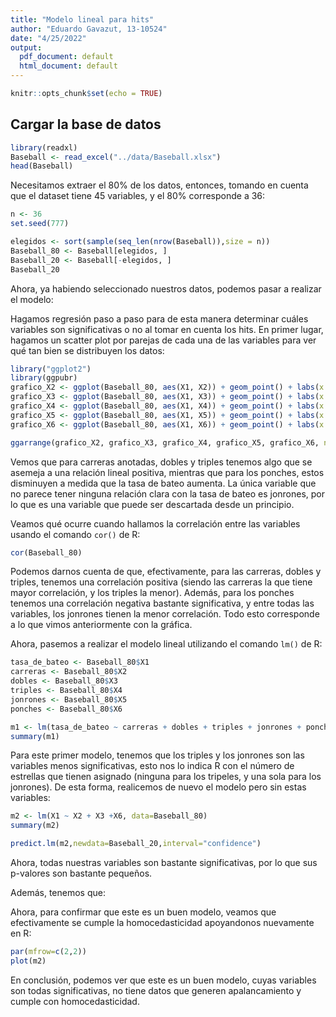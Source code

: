 ```yaml
---
title: "Modelo lineal para hits"
author: "Eduardo Gavazut, 13-10524"
date: "4/25/2022"
output:
  pdf_document: default
  html_document: default
---
```


```r
knitr::opts_chunk$set(echo = TRUE)
```

## Cargar la base de datos

```r
library(readxl)
Baseball <- read_excel("../data/Baseball.xlsx")
head(Baseball)
```

Necesitamos extraer el 80% de los datos, entonces, tomando en cuenta que el dataset tiene 45 variables, y el 80% corresponde a 36:

```r
n <- 36
set.seed(777)

elegidos <- sort(sample(seq_len(nrow(Baseball)),size = n))
Baseball_80 <- Baseball[elegidos, ]
Baseball_20 <- Baseball[-elegidos, ]
Baseball_20
```

Ahora, ya habiendo seleccionado nuestros datos, podemos pasar a realizar el modelo:

Hagamos regresión paso a paso para de esta manera determinar cuáles variables son significativas o no al tomar en cuenta los hits. En primer lugar, hagamos un scatter plot por parejas de cada una de las variables para ver qué tan bien se distribuyen los datos:

```r
library("ggplot2")
library(ggpubr)
grafico_X2 <- ggplot(Baseball_80, aes(X1, X2)) + geom_point() + labs(x = "Tasa de Bateo", y = "Carreras anotadas/veces al bate")
grafico_X3 <- ggplot(Baseball_80, aes(X1, X3)) + geom_point() + labs(x = "Tasa de Bateo", y = "Dobles/veces al bate")
grafico_X4 <- ggplot(Baseball_80, aes(X1, X4)) + geom_point() + labs(x = "Tasa de Bateo", y = "Triples/veces al bate")
grafico_X5 <- ggplot(Baseball_80, aes(X1, X5)) + geom_point() + labs(x = "Tasa de Bateo", y = "Jonrones/veces al bate")
grafico_X6 <- ggplot(Baseball_80, aes(X1, X6)) + geom_point() + labs(x = "Tasa de Bateo", y = "Ponches/veces al bate")

ggarrange(grafico_X2, grafico_X3, grafico_X4, grafico_X5, grafico_X6, ncol = 3, nrow = 2)
```

Vemos que para carreras anotadas, dobles y triples tenemos algo que se asemeja a una relación lineal positiva, mientras que para los ponches, estos disminuyen a medida que la tasa de bateo aumenta. La única variable que no parece tener ninguna relación clara con la tasa de bateo es jonrones, por lo que es una variable que puede ser descartada desde un principio.

Veamos qué ocurre cuando hallamos la correlación entre las variables usando el comando ```cor()``` de R:

```r
cor(Baseball_80)
```

Podemos darnos cuenta de que, efectivamente, para las carreras, dobles y triples, tenemos una correlación positiva (siendo las carreras la que tiene mayor correlación, y los triples la menor). Además, para los ponches tenemos una correlación negativa bastante significativa, y entre todas las variables, los jonrones tienen la menor correlación. Todo esto corresponde a lo que vimos anteriormente con la gráfica.

Ahora, pasemos a realizar el modelo lineal utilizando el comando ```lm()``` de R:

```r
tasa_de_bateo <- Baseball_80$X1
carreras <- Baseball_80$X2
dobles <- Baseball_80$X3
triples <- Baseball_80$X4
jonrones <- Baseball_80$X5
ponches <- Baseball_80$X6

m1 <- lm(tasa_de_bateo ~ carreras + dobles + triples + jonrones + ponches)
summary(m1)
```

Para este primer modelo, tenemos que los triples y los jonrones son las variables menos significativas, esto nos lo indica R con el número de estrellas que tienen asignado (ninguna para los tripeles, y una sola para los jonrones). De esta forma, realicemos de nuevo el modelo pero sin estas variables:

```r
m2 <- lm(X1 ~ X2 + X3 +X6, data=Baseball_80)
summary(m2)
```
```r
predict.lm(m2,newdata=Baseball_20,interval="confidence")

```








Ahora, todas nuestras variables son bastante significativas, por lo que sus p-valores son bastante pequeños.

Además, tenemos que:

\begin{enumerate}
  \item Para los estimadores, tenemos que los dobles es el mayor de todos, y este nos indica que por cada aumento del 1% en los dobles, hay un aumento correlacionado del 136% en la tasa de bateo. Es interesante ver que este estimador es muchísimo mayor que el de las carreras.
  \item La varianza es estimada como $\hat{\sigma}^2 = 0.01705^2$.
  \item Para el error estándar (Std. Error), podemos construir los intervalos de confianza para las variables. Primero, tenemos que $t_{32, 0.975} = 2.0369$:
  
  \[
  I_{carreras} = 0.5192 \pm 2.0369*0.0868 = (0.3424, 0.6960)
  \]
  
  \[
  I_{dobles} = 1.3650 \pm 2.0369*0.3471 = (0.6580, 2.0720)
  \]
  
  \[
  I_{ponches} = -0.2451 \pm 2.0369*0.0460 = (-0.3388, -0.1514)
  \]
  
  como ninguno de estos intervalos incluye el 0, se puede concluir que efectivamente hay una relación existente entre estas variables y la tasa de bateo.
\end{enumerate}

Ahora, para confirmar que este es un buen modelo, veamos que efectivamente se cumple la homocedasticidad apoyandonos nuevamente en R:

```r
par(mfrow=c(2,2))
plot(m2)
```

\begin{itemize}
  \item Cuando vemos la gráfica de "Residuals vs Fitted", nos damos cuenta de que la línea roja es bastante horizontal, y esta además está centrada alrededor del cero, es decir que podemos asumir que no hay independencia entre las variables y la tasa de bateo.
  \item Al ver el gráfico "Normal Q-Q", vemos que todos los valores están bastante cercanos a la línea, lo que nos confirma la normalidad.
  \item En "Scale-Location" no vemos ningún patrón, lo que nos indica homocedasticidad.
  \item Y por último, en "Residuals vs Leverage", no hay ningún valor que esté fuera de las líneas rayadas, por lo que no parece haber valores que generen apalancamiento.
\end{itemize}

En conclusión, podemos ver que este es un buen modelo, cuyas variables son todas significativas, no tiene datos que generen apalancamiento y cumple con homocedasticidad.